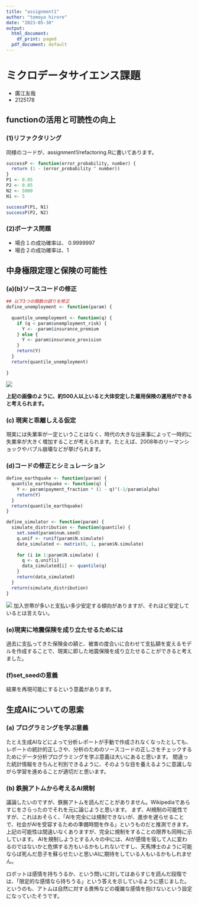 ```yaml
---
title: "assignment1"
author: "tomoya hirore"
date: "2023-05-30"
output:
  html_document:
    df_print: paged
  pdf_document: default
---
```

# ミクロデータサイエンス課題
- 廣江友哉
- 2125178


## functionの活用と可読性の向上

### (1)リファクタリング
同様のコードが、assignment1/refactoring.Rに書いてあります。
```r
successP <- function(error_probability, number) {
  return (1 - (error_probability ^ number))
}
P1 <- 0.05
P2 <- 0.05
N2 <- 5000
N1 <- 5

successP(P1, N1)
successP(P2, N2)
```

### (2)ボーナス問題
- 場合１の成功確率は、 0.9999997
- 場合２の成功確率は、1

## 中身極限定理と保険の可能性

### (a)(b)ソースコードの修正

```r
## 以下3つの関数の誤りを修正
define_unemployment <- function(param) {
  
  quantile_unemployment <- function(q) {
    if (q < param$unemployment_risk) {
      Y <- -param$insurance_premium
    } else {
      Y <- param$insurance_provision
    }
    return(Y)
  }
  return(quantile_unemployment)
  
}
```


![](./result/unemployment-insurance-payment-simulation.jpeg)

**上記の画像のように、約500人以上いると大体安定した雇用保険の運用ができると考えられます。**

### (c) 現実と乖離しえる仮定

現実には失業率が一定ということはなく、時代の大きな出来事によって一時的に失業率が大きく増加することが考えられます。たとえば、2008年のリーマンショックやバブル崩壊などが挙げられます。

### (d)コードの修正とシミュレーション

```r
define_earthquake <- function(param) {
  quantile_earthquake <- function(q) {
    Y <- param$payment_fraction * (1 - q)^(-1/param$alpha)
    return(Y)
  }
  return(quantile_earthquake)
}

define_simulator <- function(param) {
  simulate_distribution <- function(quantile) {
    set.seed(param$num.seed)
    q.unif <- runif(param$N.simulate)
    data_simulated <- matrix(0, 1, param$N.simulate)
    
    for (i in 1:param$N.simulate) {
      q <- q.unif[i]
      data_simulated[i] <- quantile(q)
    }
    return(data_simulated)
  }
  return(simulate_distribution)
}
```
![](./result/earthquake-insurance-payment-simulation.jpeg)
加入世帯が多いと支払い多少安定する傾向がありますが、それほど安定しているとは言えない。

### (e)現実に地震保険を成り立たせるためには

過去に支払ってきた保険金の額と、被害の度合いに合わせて支払額を変えるモデルを作成することで、現実に即した地震保険を成り立たせることができると考えました。

### (f)set_seedの意義

結果を再現可能にするという意義があります。

## 生成AIについての思索

### (a) プログラミングを学ぶ意義

たとえ生成AIなどによって分析レポートが手動で作成されなくなったとしても、レポートの統計的正しさや、分析のためのソースコードの正しさをチェックするためにデータ分析プログラミングを学ぶ意義は大いにあると思います。
間違った統計情報をきちんと判別できるように、そのような目を養えるように意識しながら学習を進めることが適切だと思います。

### (b) 鉄腕アトムから考えるAI規制

議論したいのですが、鉄腕アトムを読んだことがありません。Wikipediaであらすじをさらったのでそれを元に論じようと思います。
まず、AI規制の可能性ですが、これはおそらく、「AIを完全には規制できないが、進歩を遅らせることで、社会がAIを受容するための準備時間を作る」というものだと推測できます。上記の可能性は間違いなくありますが、完全に規制をすることの限界も同時に示しています。
AIを規制しようとする人々の中には、AIが感情を宿して人に変わるのではないかと危惧する方もいるかもしれないですし、天馬博士のように可能ならば死んだ息子を蘇らせたいと思いAIに期待をしている人もいるかもしれません。

ロボットは感情を持ちうるか、という問いに対してはあらすじを読んだ段階では、「限定的な感情なら持ちうる」という答えを示しているように感じました。というのも、アトムは自然に対する畏怖などの複雑な感情を抱けないという設定になっていたそうです。

